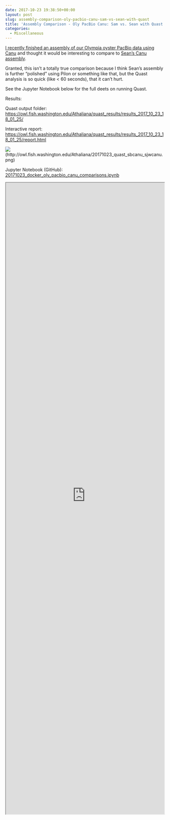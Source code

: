 ```yaml
---
date: 2017-10-23 19:38:50+00:00
layout: post
slug: assembly-comparison-oly-pacbio-canu-sam-vs-sean-with-quast
title: 'Assembly Comparison - Oly PacBio Canu: Sam vs. Sean with Quast'
categories:
  - Miscellaneous
---
```


[I recently finished an assembly of our Olympia oyster PacBio data using Canu](https://robertslab.github.io/sams-notebook/2017/10/18/genome-assembly-olympia-oyster-pacbio-canu-v1-6.html) and thought it would be interesting to compare to [Sean's Canu assembly](https://genefish.wordpress.com/2017/06/19/seans-notebook-canu-run-finished/).

Granted, this isn't a totally true comparison because I think Sean's assembly is further "polished" using Pilon or something like that, but the Quast analysis is so quick (like < 60 seconds), that it can't hurt.

See the Jupyter Notebook below for the full deets on running Quast.

Results:

Quast output folder: [https://owl.fish.washington.edu/Athaliana/quast_results/results_2017_10_23_18_01_25/](http://owl.fish.washington.edu/Athaliana/quast_results/results_2017_10_23_18_01_25/)

Interactive report: [https://owl.fish.washington.edu/Athaliana/quast_results/results_2017_10_23_18_01_25/report.html](http://owl.fish.washington.edu/Athaliana/quast_results/results_2017_10_23_18_01_25/report.html)

![](https://owl.fish.washington.edu/Athaliana/20171023_quast_sbcanu_sjwcanu.png)(http://owl.fish.washington.edu/Athaliana/20171023_quast_sbcanu_sjwcanu.png)

Jupyter Notebook (GitHub): [20171023_docker_oly_pacbio_canu_comparisons.ipynb](https://github.com/sr320/LabDocs/blob/master/jupyter_nbs/sam/20171023_docker_oly_pacbio_canu_comparisons.ipynb)

<iframe src="https://render.githubusercontent.com/view/ipynb?commit=192e1931156bbcef82aaa2bc19869d4dddd7f19b&enc;_url=68747470733a2f2f7261772e67697468756275736572636f6e74656e742e636f6d2f73723332302f4c6162446f63732f313932653139333131353662626365663832616161326263313938363964346464646437663139622f6a7570797465725f6e62732f73616d2f32303137313032335f646f636b65725f6f6c795f70616362696f5f63616e755f636f6d70617269736f6e732e6970796e62&nwo;=sr320%2FLabDocs&path;=jupyter_nbs%2Fsam%2F20171023_docker_oly_pacbio_canu_comparisons.ipynb&repository;_id=13746500&repository;_type=Repository#21d2dd23-a18b-410c-88c5-1c5ac7067a2b" width="100%" height="2000" scrolling="yes"></iframe>
